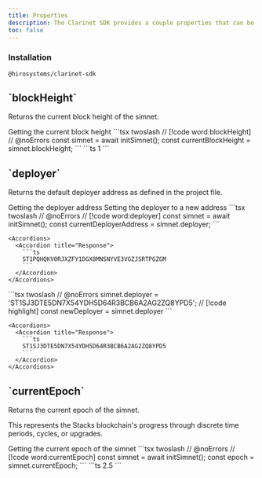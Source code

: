 ```yaml
---
title: Properties
description: The Clarinet SDK provides a couple properties that can be used to interact with the simnet.
toc: false
---
```





### Installation

```package-install
@hirosystems/clarinet-sdk
```

<Root className='text-md'>

<API className='api my-24'>

<div className='flex-1'>

<h2 className='mt-0'>`blockHeight`</h2>

Returns the current block height of the simnet.

</div>

<APIExample className='api-example xl:w-[50%]'>

<Tabs defaultValue="default">
  <TabsList className='flex flex-wrap'>
    <TabsTrigger value="default" className='tab group'>
      <Badge variant='outline' className='badge transition-colors hover:text-neutral-900 dark:group-hover:text-white'>Getting the current block height</Badge>
    </TabsTrigger>
  </TabsList>
  <TabsContent value="default">
    ```tsx twoslash
    // [!code word:blockHeight]
    // @noErrors
    const simnet = await initSimnet();
    const currentBlockHeight = simnet.blockHeight;
    ```
  </TabsContent>
</Tabs>

<Accordions>
  <Accordion title="Response">
    ```ts
    1
    ```
  </Accordion>
</Accordions>

</APIExample>

</API>

<API className='api my-24'>

<div className='flex-1'>

<h2 className='mt-0'>`deployer`</h2>

Returns the default deployer address as defined in the project file.

</div>

<APIExample className='api-example xl:w-[50%]'>

<Tabs defaultValue="default">
  <TabsList className='flex flex-wrap'>
    <TabsTrigger value="default" className='tab group'>
      <Badge variant='outline' className='badge transition-colors hover:text-neutral-900 dark:group-hover:text-white'>Getting the deployer address</Badge>
    </TabsTrigger>
    <TabsTrigger value="set-deployer" className='tab group'>
      <Badge variant='outline' className='badge transition-colors hover:text-neutral-900 dark:group-hover:text-white'>Setting the deployer to a new address</Badge>
    </TabsTrigger>
  </TabsList>
  <TabsContent value="default">
    ```tsx twoslash
    // @noErrors
    // [!code word:deployer]
    const simnet = await initSimnet();
    const currentDeployerAddress = simnet.deployer;
    ```

    <Accordions>
      <Accordion title="Response">
        ```ts
        ST1PQHQKV0RJXZFY1DGX8MNSNYVE3VGZJSRTPGZGM
        ```
      </Accordion>
    </Accordions>
  </TabsContent>
  <TabsContent value="set-deployer">
    ```tsx twoslash
    // @noErrors
    simnet.deployer = 'ST1SJ3DTE5DN7X54YDH5D64R3BCB6A2AG2ZQ8YPD5'; // [!code highlight]
    const newDeployer = simnet.deployer
    ```

    <Accordions>
      <Accordion title="Response">
        ```ts
        ST1SJ3DTE5DN7X54YDH5D64R3BCB6A2AG2ZQ8YPD5
        ```
      </Accordion>
    </Accordions>
  </TabsContent>
</Tabs>

</APIExample>

</API>

<API className='api my-24'>

<div className='flex-1'>

<h2 className='mt-0'>`currentEpoch`</h2>

Returns the current epoch of the simnet.

This represents the Stacks blockchain's progress through discrete time periods, cycles, or upgrades.

</div>

<APIExample className='api-example xl:w-[50%]'>

<Tabs defaultValue="default">
  <TabsList className='flex flex-wrap'>
    <TabsTrigger value="default" className='tab group'>
      <Badge variant='outline' className='badge transition-colors hover:text-neutral-900 dark:group-hover:text-white'>Getting the current epoch of the simnet</Badge>
    </TabsTrigger>
  </TabsList>
  <TabsContent value="default">
    ```tsx twoslash
    // @noErrors
    // [!code word:currentEpoch]
    const simnet = await initSimnet();
    const epoch = simnet.currentEpoch;
    ```
  </TabsContent>
</Tabs>

<Accordions>
  <Accordion title="Response">
    ```ts
    2.5
    ```
  </Accordion>
</Accordions>

</APIExample>

</API>

</Root>
